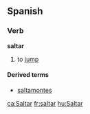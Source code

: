 ==Spanish==
===Verb===
'''saltar'''

# to [[jump]]

{{W.es.v.conj.ar|salt}}


====Derived terms====
*[[saltamontes]]

[[ca:Saltar]]
[[fr:saltar]]
[[hu:Saltar]]